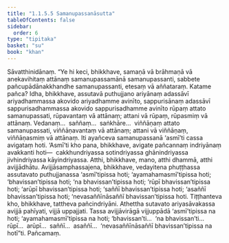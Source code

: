 ```yaml
---
title: "1.1.5.5 Samanupassanāsutta"
tableOfContents: false
sidebar:
  order: 6
type: "tipitaka"
basket: "su"
book: "khan"
---
```



<DynamicBreadcrumb />

<Division number="47" book="khan">

<Paragraph number="204" book="khan">
Sāvatthinidānaṃ. “Ye hi keci, bhikkhave, samaṇā vā brāhmaṇā vā anekavihitaṃ attānaṃ samanupassamānā samanupassanti, sabbete pañcupādānakkhandhe samanupassanti, etesaṃ vā aññataraṃ. Katame pañca? Idha, bhikkhave, assutavā puthujjano ariyānaṃ adassāvī ariyadhammassa akovido ariyadhamme avinīto, sappurisānaṃ adassāvī sappurisadhammassa akovido sappurisadhamme avinīto rūpaṃ attato samanupassati, rūpavantaṃ vā attānaṃ; attani vā rūpaṃ, rūpasmiṃ vā attānaṃ. Vedanaṃ…  saññaṃ…  saṅkhāre…  viññāṇaṃ attato samanupassati, viññāṇavantaṃ vā attānaṃ; attani vā viññāṇaṃ, viññāṇasmiṃ vā attānaṃ.
</Paragraph>

<Paragraph number="205" book="khan">
Iti ayañceva samanupassanā ‘asmī’ti cassa avigataṃ hoti. ‘Asmī’ti kho pana, bhikkhave, avigate pañcannaṃ indriyānaṃ avakkanti hoti—  cakkhundriyassa sotindriyassa ghānindriyassa jivhindriyassa kāyindriyassa. Atthi, bhikkhave, mano, atthi dhammā, atthi avijjādhātu. Avijjāsamphassajena, bhikkhave, vedayitena phuṭṭhassa assutavato puthujjanassa ‘asmī’tipissa hoti; ‘ayamahamasmī’tipissa hoti; ‘bhavissan’tipissa hoti; ‘na bhavissan’tipissa hoti; ‘rūpī bhavissan’tipissa hoti; ‘arūpī bhavissan’tipissa hoti; ‘saññī bhavissan’tipissa hoti; ‘asaññī bhavissan’tipissa hoti; ‘nevasaññīnāsaññī bhavissan’tipissa hoti.
</Paragraph>

<Paragraph number="206" book="khan">
Tiṭṭhanteva kho, bhikkhave, tattheva pañcindriyāni. Athettha sutavato ariyasāvakassa avijjā pahīyati, vijjā uppajjati. Tassa avijjāvirāgā vijjuppādā ‘asmī’tipissa na hoti; ‘ayamahamasmī’tipissa na hoti; ‘bhavissan’ti…  ‘na bhavissan’ti…  rūpī…  arūpī…  saññī…  asaññī…  ‘nevasaññīnāsaññī bhavissan’tipissa na hotī”ti.

</Paragraph>
</Division>

<Paragraph number="207" type="center" book="khan">
Pañcamaṃ.
</Paragraph>